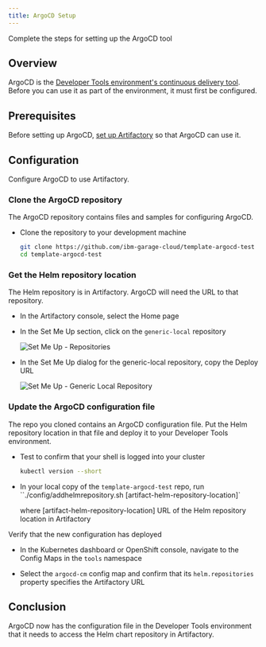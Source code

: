 ```yaml
---
title: ArgoCD Setup
---
```


<PageDescription>

Complete the steps for setting up the ArgoCD tool

</PageDescription>

## Overview

ArgoCD is the [Developer Tools environment's continuous delivery tool](/guides/continuous-delivery).
Before you can use it as part of the environment, it must first be configured.

## Prerequisites

Before setting up ArgoCD, [set up Artifactory](/getting-started/artifactory-setup) so that ArgoCD can use it.

##  Configuration

Configure ArgoCD to use Artifactory.

### Clone the ArgoCD repository

The ArgoCD repository contains files and samples for configuring ArgoCD.

- Clone the repository to your development machine

  ```bash
  git clone https://github.com/ibm-garage-cloud/template-argocd-test
  cd template-argocd-test
  ```

### Get the Helm repository location

The Helm repository is in Artifactory. ArgoCD will need the URL to that repository.

- In the Artifactory console, select the Home page

- In the Set Me Up section, click on the `generic-local` repository

  ![Set Me Up - Repositories](setupartifactory.png "Set Me Up: Repositories")

- In the Set Me Up dialog for the generic-local repository, copy the Deploy URL

  ![Set Me Up - Generic Local Repository](artifactoryurlsetup.png "Set Me Up: generic-local Repository")

### Update the ArgoCD configuration file

The repo you cloned contains an ArgoCD configuration file. Put the Helm repository location in that file
and deploy it to your Developer Tools environment.

- Test to confirm that your shell is logged into your cluster

  ```bash
  kubectl version --short
  ```

- In your local copy of the `template-argocd-test` repo, run ``./config/addhelmrepository.sh [artifact-helm-repository-location]`

    where [artifact-helm-repository-location] URL of the Helm repository location in Artifactory

Verify that the new configuration has deployed

- In the Kubernetes dashboard or OpenShift console, navigate to the Config Maps in the `tools` namespace

- Select the `argocd-cm` config map and confirm that its `helm.repositories` property specifies the Artifactory URL

## Conclusion

ArgoCD now has the configuration file in the Developer Tools environment that it needs to access the Helm chart repository in Artifactory.
